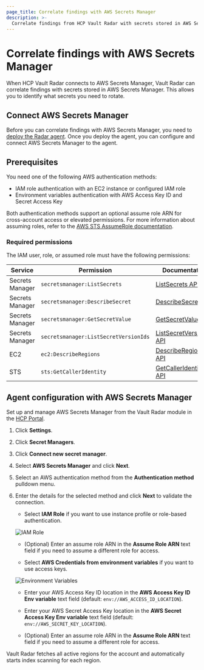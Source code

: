 ```yaml
---
page_title: Correlate findings with AWS Secrets Manager
description: >-
  Correlate findings from HCP Vault Radar with secrets stored in AWS Secrets Manager.
---
```


# Correlate findings with AWS Secrets Manager

When HCP Vault Radar connects to AWS Secrets Manager, Vault Radar can correlate
findings with secrets stored in AWS Secrets Manager. This allows you to identify
what secrets you need to rotate.

## Connect AWS Secrets Manager

Before you can correlate findings with AWS Secrets Manager, you need to [deploy
the Radar agent](/hcp/docs/vault-radar/agent/deploy). Once you deploy the agent,
you can configure and connect AWS Secrets Manager to the agent.

## Prerequisites

You need one of the following AWS authentication methods:

- IAM role authentication with an EC2 instance or configured IAM role
- Environment variables authentication with AWS Access Key ID and Secret Access Key

Both authentication methods support an optional assume role ARN for
cross-account access or elevated permissions. For more information about
assuming roles, refer to the [AWS STS AssumeRole
documentation](https://docs.aws.amazon.com/STS/latest/APIReference/API_AssumeRole.html).

### Required permissions

The IAM user, role, or assumed role must have the following permissions:

| Service | Permission | Documentation |
|---------|------------|---------------|
| Secrets Manager | `secretsmanager:ListSecrets` | [ListSecrets API](https://docs.aws.amazon.com/secretsmanager/latest/apireference/API_ListSecrets.html) |
| Secrets Manager | `secretsmanager:DescribeSecret` | [DescribeSecret API](https://docs.aws.amazon.com/secretsmanager/latest/apireference/API_DescribeSecret.html) |
| Secrets Manager | `secretsmanager:GetSecretValue` | [GetSecretValue API](https://docs.aws.amazon.com/secretsmanager/latest/apireference/API_GetSecretValue.html) |
| Secrets Manager | `secretsmanager:ListSecretVersionIds` | [ListSecretVersionIds API](https://docs.aws.amazon.com/secretsmanager/latest/apireference/API_ListSecretVersionIds.html) |
| EC2 | `ec2:DescribeRegions` | [DescribeRegions API](https://docs.aws.amazon.com/AWSEC2/latest/APIReference/API_DescribeRegions.html) |
| STS | `sts:GetCallerIdentity` | [GetCallerIdentity API](https://docs.aws.amazon.com/STS/latest/APIReference/API_GetCallerIdentity.html) |

## Agent configuration with AWS Secrets Manager

Set up and manage AWS Secrets Manager from the Vault Radar module in the [HCP
Portal](https://portal.cloud.hashicorp.com/). 

1. Click **Settings**.

1. Click **Secret Managers**.

1. Click **Connect new secret manager**.

1. Select **AWS Secrets Manager** and click **Next**.

1. Select an AWS authentication method from the **Authentication method** pulldown menu.

1. Enter the details for the selected method and click **Next** to validate the connection.

   <Tabs>
   <Tab heading="IAM Role">
   
   - Select **IAM Role** if you want to use instance profile or role-based authentication.
   
   ![IAM Role](/img/docs/vault-radar/indexing/aws-secrets-manager/iam-role.png)
   
   - (Optional) Enter an assume role ARN in the **Assume Role ARN** text field if you need to assume a different role for access.
   
   </Tab>
   <Tab heading="Environment Variables">
   
   - Select **AWS Credentials from environment variables** if you want to use access keys.
   
   ![Environment Variables](/img/docs/vault-radar/indexing/aws-secrets-manager/environment-variables.png)
   
   - Enter your AWS Access Key ID location in the **AWS Access Key ID Env variable** text field (default: `env://AWS_ACCESS_ID_LOCATION`).
   
   - Enter your AWS Secret Access Key location in the **AWS Secret Access Key Env variable** text field (default: `env://AWS_SECRET_KEY_LOCATION`).
   
   - (Optional) Enter an assume role ARN in the **Assume Role ARN** text field if you need to assume a different role for access.
   
   </Tab>
   </Tabs>

Vault Radar fetches all active regions for the account and automatically starts index scanning for each region.
